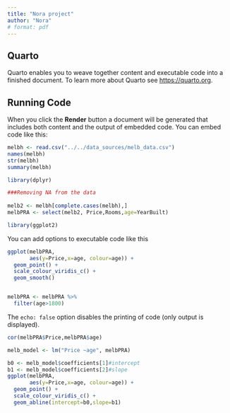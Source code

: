 ```yaml
---
title: "Nora project"
author: "Nora"
# format: pdf
---
```


## Quarto

Quarto enables you to weave together content and executable code into a finished document. To learn more about Quarto see <https://quarto.org>.

## Running Code

When you click the **Render** button a document will be generated that includes both content and the output of embedded code. You can embed code like this:

```r
melbh <- read.csv("../../data_sources/melb_data.csv")
names(melbh)
str(melbh)
summary(melbh)
```

```r
library(dplyr)
```

```r
###Removing NA from the data  
  
melb2 <- melbh[complete.cases(melbh),]
melbPRA <- select(melb2, Price,Rooms,age=YearBuilt)
```

```r
library(ggplot2)

```

You can add options to executable code like this

```r
ggplot(melbPRA,
       aes(y=Price,x=age, colour=age)) +
  geom_point() +
  scale_colour_viridis_c() +
  geom_smooth()


melbPRA <- melbPRA %>% 
  filter(age>1800)
```

The `echo: false` option disables the printing of code (only output is displayed).

```r
cor(melbPRA$Price,melbPRA$age)

melb_model <- lm("Price ~age", melbPRA)

b0 <- melb_model$coefficients[1]#intercept
b1 <- melb_model$coefficients[2]#slope
ggplot(melbPRA,
       aes(y=Price,x=age, colour=age)) +
  geom_point() +
  scale_colour_viridis_c() +
  geom_abline(intercept=b0,slope=b1)


```
